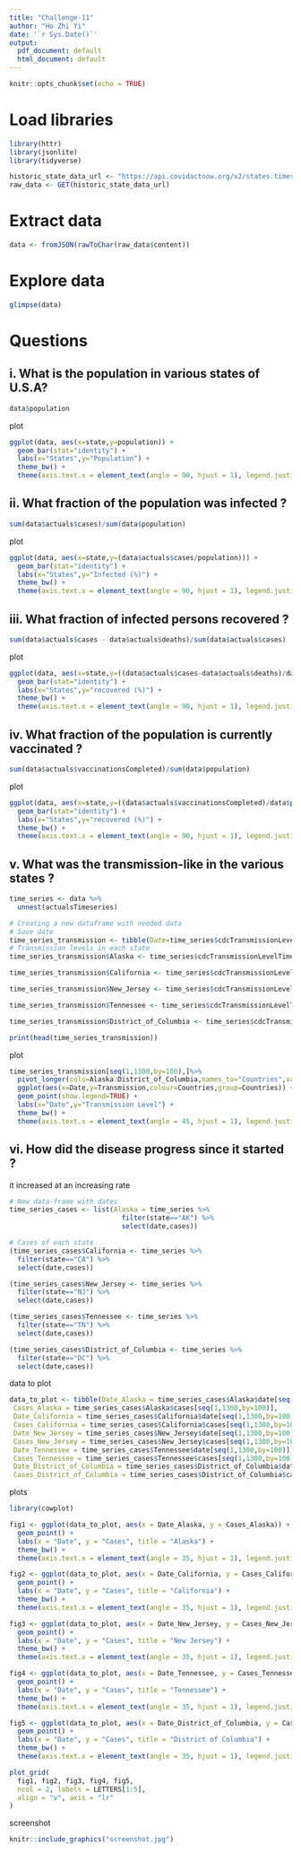 ```yaml
---
title: "Challenge-11"
author: "Ho Zhi Yi"
date: '`r Sys.Date()`'
output:
  pdf_document: default
  html_document: default
---
```


```r
knitr::opts_chunk$set(echo = TRUE)
```

# Load libraries
```r
library(httr)
library(jsonlite)
library(tidyverse)
```

```r
historic_state_data_url <- "https://api.covidactnow.org/v2/states.timeseries.json?apiKey=c85924a8e71d4785aaefb9e3234f18c4"
raw_data <- GET(historic_state_data_url)
```

# Extract data
```r
data <- fromJSON(rawToChar(raw_data$content))
```

# Explore data
```r
glimpse(data)
```

# Questions

## i. What is the population in various states of U.S.A?
```r
data$population
```

plot
```r
ggplot(data, aes(x=state,y=population)) + 
  geom_bar(stat="identity") +
  labs(x="States",y="Population") + 
  theme_bw() +
  theme(axis.text.x = element_text(angle = 90, hjust = 1), legend.justification = c(0, 1))
```

## ii. What fraction of the population was infected ?
```r
sum(data$actuals$cases)/sum(data$population)
```

plot
```r
ggplot(data, aes(x=state,y=(data$actuals$cases/population))) + 
  geom_bar(stat="identity") + 
  labs(x="States",y="Infected (%)") +
  theme_bw() +
  theme(axis.text.x = element_text(angle = 90, hjust = 1), legend.justification = c(0, 1))
```


## iii. What fraction of infected persons recovered ?
```r
sum(data$actuals$cases - data$actuals$deaths)/sum(data$actuals$cases)
```

plot
```r
ggplot(data, aes(x=state,y=((data$actuals$cases-data$actuals$deaths)/data$actuals$cases))) + 
  geom_bar(stat="identity") + 
  labs(x="States",y="recovered (%)") +
  theme_bw() +
  theme(axis.text.x = element_text(angle = 90, hjust = 1), legend.justification = c(0, 1))
```


## iv. What fraction of the population is currently vaccinated ?
```r
sum(data$actuals$vaccinationsCompleted)/sum(data$population)
```

plot
```r
ggplot(data, aes(x=state,y=((data$actuals$vaccinationsCompleted)/data$population))) + 
  geom_bar(stat="identity") + 
  labs(x="States",y="recovered (%)") +
  theme_bw() +
  theme(axis.text.x = element_text(angle = 90, hjust = 1), legend.justification = c(0, 1))
```


## v. What was the transmission-like in the various states ?
```r
time_series <- data %>%
  unnest(actualsTimeseries) 

# Creating a new dataframe with needed data
# Save date
time_series_transmission <- tibble(Date=time_series$cdcTransmissionLevelTimeseries[[which(data$state=="CA")]]$date)
# Transmission levels in each state
time_series_transmission$Alaska <- time_series$cdcTransmissionLevelTimeseries[[which(data$state=="AK")]]$cdcTransmissionLevel

time_series_transmission$California <- time_series$cdcTransmissionLevelTimeseries[[which(data$state=="CA")]]$cdcTransmissionLevel

time_series_transmission$New_Jersey <- time_series$cdcTransmissionLevelTimeseries[[which(data$state=="NJ")]]$cdcTransmissionLevel

time_series_transmission$Tennessee <- time_series$cdcTransmissionLevelTimeseries[[which(data$state=="TN")]]$cdcTransmissionLevel

time_series_transmission$District_of_Columbia <- time_series$cdcTransmissionLevelTimeseries[[which(data$state=="DC")]]$cdcTransmissionLevel

print(head(time_series_transmission))
```

plot
```r
time_series_transmission[seq(1,1300,by=100),]%>%
  pivot_longer(cols=Alaska:District_of_Columbia,names_to="Countries",values_to="Transmission") %>%
  ggplot(aes(x=Date,y=Transmission,colour=Countries,group=Countries)) +
  geom_point(show.legend=TRUE) + 
  labs(x="Date",y="Transmission Level") + 
  theme_bw() +
  theme(axis.text.x = element_text(angle = 45, hjust = 1), legend.justification = c(0, 1))
```


## vi. How did the disease progress since it started ? 
it increased at an increasing rate
```r
# New data-frame with dates
time_series_cases <- list(Alaska = time_series %>% 
                            filter(state=="AK") %>% 
                            select(date,cases))

# Cases of each state
(time_series_cases$California <- time_series %>% 
  filter(state=="CA") %>% 
  select(date,cases))

(time_series_cases$New_Jersey <- time_series %>% 
  filter(state=="NJ") %>% 
  select(date,cases))

(time_series_cases$Tennessee <- time_series %>% 
  filter(state=="TN") %>% 
  select(date,cases))

(time_series_cases$District_of_Columbia <- time_series %>% 
  filter(state=="DC") %>% 
  select(date,cases))
```

data to plot
```r
data_to_plot <- tibble(Date_Alaska = time_series_cases$Alaska$date[seq(1,1300,by=100)],
 Cases_Alaska = time_series_cases$Alaska$cases[seq(1,1300,by=100)],
 Date_California = time_series_cases$California$date[seq(1,1300,by=100)],
 Cases_California = time_series_cases$California$cases[seq(1,1300,by=100)],
 Date_New_Jersey = time_series_cases$New_Jersey$date[seq(1,1300,by=100)],
 Cases_New_Jersey = time_series_cases$New_Jersey$cases[seq(1,1300,by=100)],
 Date_Tennessee = time_series_cases$Tennessee$date[seq(1,1300,by=100)],
 Cases_Tennessee = time_series_cases$Tennessee$cases[seq(1,1300,by=100)],
 Date_District_of_Columbia = time_series_cases$District_of_Columbia$date[seq(1,1300,by=100)],
 Cases_District_of_Columbia = time_series_cases$District_of_Columbia$cases[seq(1,1300,by=100)])
```

plots
```r
library(cowplot)

fig1 <- ggplot(data_to_plot, aes(x = Date_Alaska, y = Cases_Alaska)) +
  geom_point() +
  labs(x = "Date", y = "Cases", title = "Alaska") +
  theme_bw() +
  theme(axis.text.x = element_text(angle = 35, hjust = 1), legend.justification = c(0, 1))

fig2 <- ggplot(data_to_plot, aes(x = Date_California, y = Cases_California)) +
  geom_point() +
  labs(x = "Date", y = "Cases", title = "California") +
  theme_bw() +
  theme(axis.text.x = element_text(angle = 35, hjust = 1), legend.justification = c(0, 1))

fig3 <- ggplot(data_to_plot, aes(x = Date_New_Jersey, y = Cases_New_Jersey)) +
  geom_point() +
  labs(x = "Date", y = "Cases", title = "New Jersey") +
  theme_bw() +
  theme(axis.text.x = element_text(angle = 35, hjust = 1), legend.justification = c(0, 1))

fig4 <- ggplot(data_to_plot, aes(x = Date_Tennessee, y = Cases_Tennessee)) +
  geom_point() +
  labs(x = "Date", y = "Cases", title = "Tennessee") +
  theme_bw() +
  theme(axis.text.x = element_text(angle = 35, hjust = 1), legend.justification = c(0, 1))

fig5 <- ggplot(data_to_plot, aes(x = Date_District_of_Columbia, y = Cases_District_of_Columbia)) +
  geom_point() +
  labs(x = "Date", y = "Cases", title = "District of Columbia") +
  theme_bw() +
  theme(axis.text.x = element_text(angle = 35, hjust = 1), legend.justification = c(0, 1))

plot_grid(
  fig1, fig2, fig3, fig4, fig5,
  ncol = 2, labels = LETTERS[1:5],
  align = "v", axis = "lr"
)

```

screenshot
```r
knitr::include_graphics("screenshot.jpg") 
```

